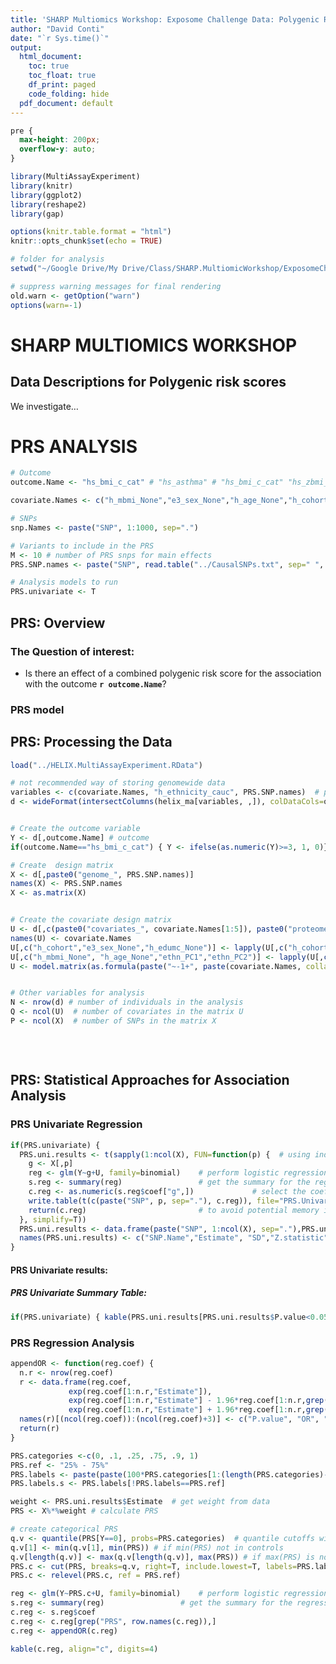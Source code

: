 ```yaml
---
title: 'SHARP Multiomics Workshop: Exposome Challenge Data: Polygenic Risk Scores'
author: "David Conti"
date: "`r Sys.time()`"
output:
  html_document:
    toc: true
    toc_float: true
    df_print: paged
    code_folding: hide
  pdf_document: default
---
```


```css
pre {
  max-height: 200px;
  overflow-y: auto;
}
```

```r

library(MultiAssayExperiment)
library(knitr)
library(ggplot2)
library(reshape2)
library(gap)

options(knitr.table.format = "html")
knitr::opts_chunk$set(echo = TRUE)

# folder for analysis
setwd("~/Google Drive/My Drive/Class/SHARP.MultiomicWorkshop/ExposomeChallengeData/SHARP")

# suppress warning messages for final rendering
old.warn <- getOption("warn")
options(warn=-1)

```

# SHARP MULTIOMICS WORKSHOP
## Data Descriptions for Polygenic risk scores
We investigate... 


# PRS ANALYSIS
```r

# Outcome
outcome.Name <- "hs_bmi_c_cat" # "hs_asthma" # "hs_bmi_c_cat" "hs_zbmi_who"

covariate.Names <- c("h_mbmi_None","e3_sex_None","h_age_None","h_cohort","h_edumc_None","ethn_PC1","ethn_PC2") 

# SNPs
snp.Names <- paste("SNP", 1:1000, sep=".")

# Variants to include in the PRS
M <- 10 # number of PRS snps for main effects
PRS.SNP.names <- paste("SNP", read.table("../CausalSNPs.txt", sep=" ", header=F), sep=".")[1:M]

# Analysis models to run
PRS.univariate <- T

```

## PRS: Overview

### The Question of interest:
- Is there an effect of a combined polygenic risk score for the association with the outcome **`r outcome.Name`**?
  <br>

### PRS model

## PRS: Processing the Data
```r
load("../HELIX.MultiAssayExperiment.RData")

# not recommended way of storing genomewide data
variables <- c(covariate.Names, "h_ethnicity_cauc", PRS.SNP.names)  # pull only PRS related SNPs
d <- wideFormat(intersectColumns(helix_ma[variables, ,]), colDataCols=outcome.Name) # 1) select variables but keep in MultiAssayExperiment format; 2) intersectionColumns selects only individuals with complete data; 3) wideFormat returns as a DataFrame


# Create the outcome variable
Y <- d[,outcome.Name] # outcome
if(outcome.Name=="hs_bmi_c_cat") { Y <- ifelse(as.numeric(Y)>=3, 1, 0)}

# Create  design matrix
X <- d[,paste0("genome_", PRS.SNP.names)]
names(X) <- PRS.SNP.names
X <- as.matrix(X)


# Create the covariate design matrix
U <- d[,c(paste0("covariates_", covariate.Names[1:5]), paste0("proteome.cov_", covariate.Names[6:7]))]
names(U) <- covariate.Names
U[,c("h_cohort","e3_sex_None","h_edumc_None")] <- lapply(U[,c("h_cohort","e3_sex_None","h_edumc_None")], factor)
U[,c("h_mbmi_None", "h_age_None","ethn_PC1","ethn_PC2")] <- lapply(U[,c("h_mbmi_None", "h_age_None","ethn_PC1","ethn_PC2")], as.numeric)
U <- model.matrix(as.formula(paste("~-1+", paste(covariate.Names, collapse="+"))), data=U) 


# Other variables for analysis
N <- nrow(d) # number of individuals in the analysis
Q <- ncol(U)  # number of covariates in the matrix U
P <- ncol(X)  # number of SNPs in the matrix X



```
<br>

## PRS: Statistical Approaches for Association Analysis
### PRS Univariate Regression

```r
if(PRS.univariate) {
  PRS.uni.results <- t(sapply(1:ncol(X), FUN=function(p) {  # using index p faciliate write
    g <- X[,p]
    reg <- glm(Y~g+U, family=binomial)    # perform logistic regression
    s.reg <- summary(reg)                 # get the summary for the regression
    c.reg <- as.numeric(s.reg$coef["g",])             # select the coefficients
    write.table(t(c(paste("SNP", p, sep="."), c.reg)), file="PRS.UnivariateResultsGenome.txt", append=ifelse(p==1, F, T), quote=F, sep="\t", col.names=ifelse(p==1, T, F), row.names=F)
    return(c.reg)                         # to avoid potential memory issues only return coefficients if small number of exposures
  }, simplify=T))
  PRS.uni.results <- data.frame(paste("SNP", 1:ncol(X), sep="."),PRS.uni.results)
  names(PRS.uni.results) <- c("SNP.Name","Estimate", "SD","Z.statistic", "P.value")
}

```

#### PRS Univariate results: {.tabset}
##### PRS Univariate Summary Table:
```r
if(PRS.univariate) { kable(PRS.uni.results[PRS.uni.results$P.value<0.05,], align="c", row.names=FALSE, col.names=c("E:SNP","Estimate", "SD","Z statistic", "P value"))}
```


### PRS Regression Analysis
```r

appendOR <- function(reg.coef) {
  n.r <- nrow(reg.coef)
  r <- data.frame(reg.coef,
             exp(reg.coef[1:n.r,"Estimate"]),
             exp(reg.coef[1:n.r,"Estimate"] - 1.96*reg.coef[1:n.r,grep("Error", names(as.data.frame(reg.coef)))]),
             exp(reg.coef[1:n.r,"Estimate"] + 1.96*reg.coef[1:n.r,grep("Error", names(as.data.frame(reg.coef)))]))
  names(r)[(ncol(reg.coef)):(ncol(reg.coef)+3)] <- c("P.value", "OR", "OR.95L", "OR.95U")
  return(r)
}

PRS.categories <-c(0, .1, .25, .75, .9, 1)
PRS.ref <- "25% - 75%"
PRS.labels <- paste(paste(100*PRS.categories[1:(length(PRS.categories)-1)], 100*PRS.categories[2:(length(PRS.categories))], sep="% - "), "%", sep="")
PRS.labels.s <- PRS.labels[!PRS.labels==PRS.ref]

weight <- PRS.uni.results$Estimate  # get weight from data
PRS <- X%*%weight # calculate PRS

# create categorical PRS
q.v <- quantile(PRS[Y==0], probs=PRS.categories)  # quantile cutoffs within controls only
q.v[1] <- min(q.v[1], min(PRS)) # if min(PRS) not in controls
q.v[length(q.v)] <- max(q.v[length(q.v)], max(PRS)) # if max(PRS) is not in controls
PRS.c <- cut(PRS, breaks=q.v, right=T, include.lowest=T, labels=PRS.labels)
PRS.c <- relevel(PRS.c, ref = PRS.ref)

reg <- glm(Y~PRS.c+U, family=binomial)    # perform logistic regression
s.reg <- summary(reg)                 # get the summary for the regression
c.reg <- s.reg$coef 
c.reg <- c.reg[grep("PRS", row.names(c.reg)),]
c.reg <- appendOR(c.reg)

kable(c.reg, align="c", digits=4)

```

